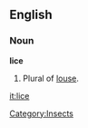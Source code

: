 ==English==
===Noun===
'''lice'''

#Plural of [[louse]].

<!--Do not add anything further (translations, etc) to this sense - add them at "louse"-->

[[Category:Insects]]

[[it:lice]]